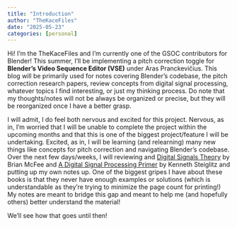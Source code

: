 ```yaml
---
title: "Introduction"
author: "TheKaceFiles"
date: "2025-05-23"
categories: [personal]
---
```


Hi! I'm the TheKaceFiles and I'm currently one of the GSOC contributors for Blender! This summer, I'll be implementing a pitch correction toggle for **Blender's Video Sequence Editor (VSE)** under Aras Pranckevičius. This blog will be primarily used for notes covering Blender's codebase, the pitch correction research papers, review concepts from digital signal processing, whatever topics I find interesting, or just my thinking process. Do note that my thoughts/notes will not be always be organized or precise, but they will be reorganized once I have a better grasp.


I will admit, I do feel both nervous and excited for this project. Nervous, as in, I'm worried that I will be unable to complete the project within the upcoming months and that this is one of the biggest project/feature I will be undertaking. Excited, as in, I will be learning (and relearning) many new things like concepts for pitch correction and navigating Blender's codebase. Over the next few days/weeks, I will reviewing and [Digital Signals Theory](https://brianmcfee.net/dstbook-site/content/ch01-signals/Preliminaries.html) by Brian McFee and [A Digital Signal Processing Primer](Kenneth Steiglitz) by Kenneth Steiglitz and putting up my own notes up. One of the biggest gripes I have about these books is that they never have enough examples or solutions (which is understandable as they're trying to minimize the page count for printing!) My notes are meant to bridge this gap and meant to help me (and hopefully others) better understand the material! 


We'll see how that goes until then!
